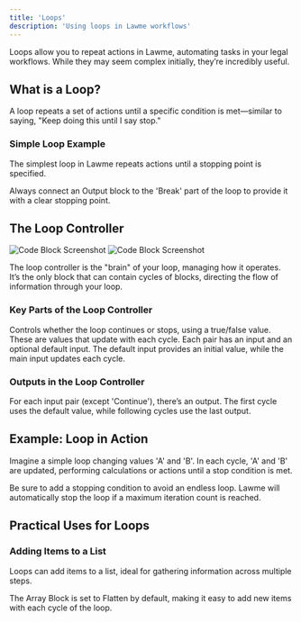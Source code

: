 ```yaml
---
title: 'Loops'
description: 'Using loops in Lawme workflows'
---
```


<Callout type="info">
  Loops allow you to repeat actions in Lawme, automating tasks in your legal workflows. While they may seem complex initially, they’re incredibly useful.
</Callout>

## What is a Loop?

A loop repeats a set of actions until a specific condition is met—similar to saying, "Keep doing this until I say stop."

### Simple Loop Example

The simplest loop in Lawme repeats actions until a stopping point is specified.

<Tip>
  Always connect an Output block to the 'Break' part of the loop to provide it with a clear stopping point.
</Tip>

## The Loop Controller

<Frame>
  <img src="/block-reference/assets/code_light.png" alt="Code Block Screenshot" className="block dark:hidden" />
  <img src="/block-reference/assets/code_dark.png" alt="Code Block Screenshot" className="hidden dark:block" />
</Frame>

The loop controller is the "brain" of your loop, managing how it operates. It’s the only block that can contain cycles of blocks, directing the flow of information through your loop.

### Key Parts of the Loop Controller

<CardGroup cols={2}>
  <Card title="Continue" icon="play">
    Controls whether the loop continues or stops, using a true/false value.
  </Card>
  <Card title="Input Pairs" icon="arrows-rotate">
    These are values that update with each cycle. Each pair has an input and an optional default input.
  </Card>
</CardGroup>

<Callout type="info">
  The default input provides an initial value, while the main input updates each cycle.
</Callout>

### Outputs in the Loop Controller

For each input pair (except 'Continue'), there’s an output. The first cycle uses the default value, while following cycles use the last output.

## Example: Loop in Action

Imagine a simple loop changing values 'A' and 'B'. In each cycle, 'A' and 'B' are updated, performing calculations or actions until a stop condition is met.

<Warning>
  Be sure to add a stopping condition to avoid an endless loop. Lawme will automatically stop the loop if a maximum iteration count is reached.
</Warning>

## Practical Uses for Loops

### Adding Items to a List

Loops can add items to a list, ideal for gathering information across multiple steps.

<Callout type="info">
  The Array Block is set to Flatten by default, making it easy to add new items with each cycle of the loop.
</Callout>
